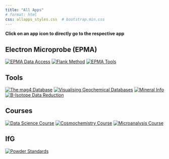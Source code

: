 ```yaml
---
title: "All Apps"
# format: html
css: allapps_styles.css  # bootstrap.min.css
---
```


**Click on an app icon to directly go to the respective app**

## Electron Microprobe (EPMA)
<!-- <div class="image-grid">
  [![EPMA Data Access](/images/epma_data_tools-logo.png)](https://hezel2000-flank-method.share.connect.posit.cloud/)
  [![Flank Method](/microprobe/flank-method/images/flank-method-logo.png)](https://flankmethod.streamlit.app)
  [![EPMA Tools](/images/epma-tools-logo.png)](https://tools-epma.streamlit.app)
</div> -->

::: {.image-grid}
[![EPMA Data Access](/images/epma_data_tools-logo.png)](https://epmatools.streamlit.app)
[![Flank Method](/microprobe/flank-method/images/flank-method-logo.png)](https://flankmethod.streamlit.app)
[![EPMA Tools](/images/epma-tools-logo.png)](https://tools-epma.streamlit.app)
:::

## Tools
::: {.image-grid}
[![The mag4 Database](/images/mag4-database-logo.png)](https://mag4datasharing-app.streamlit.app)
[![Visualising Geochemical Databases](/images/geoaccess-logo.png)](https://geoaccess.streamlit.app)
[![Mineral Info](/images/mineral-info-logo.png)](https://testauswahlminerale-bcybf6tgb5maialzhvrcv7.streamlit.app)
[![B-Isotope Data Reduction](/images/boron-reduction-logo.png)](https://boron-reduction.streamlit.app)
:::

## Courses
::: {.image-grid}
  [![Data Science Course](/images/data_science-course-logo.png)](https://geocourses.streamlit.app/Data_Science)
  [![Cosmochemistry Course](/images/cosmochemistry-course-logo.png)](https://geocourses.streamlit.app/Cosmochemistry)
  [![Microanalysis Course](/images/microanalysis-course-logo.png)](https://geocourses.streamlit.app/Microanalysis)
:::

## IfG
::: {.image-grid}
[![Powder Standards](/images/powder_standards-logo.png)](https://ifgpowderstandards.streamlit.app)
:::